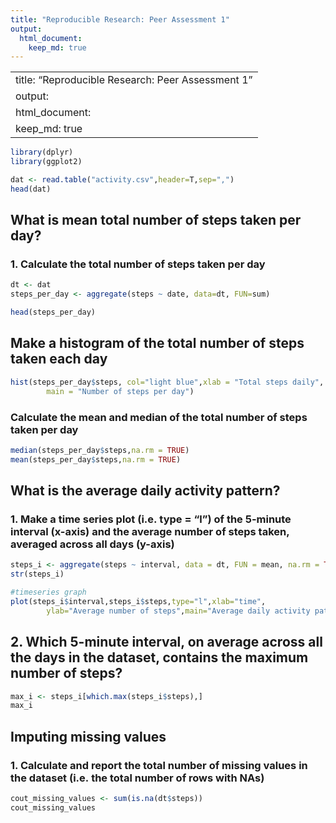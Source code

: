 ```yaml
---
title: "Reproducible Research: Peer Assessment 1"
output: 
  html_document:
    keep_md: true
---
```


---
title: "Reproducible Research: Peer Assessment 1"
output: 
  html_document:
    keep_md: true
------
```r
library(dplyr)
library(ggplot2)

```

```r
dat <- read.table("activity.csv",header=T,sep=",")
head(dat)
```


## What is mean total number of steps taken per day?
### 1. Calculate the total number of steps taken per day
```r
dt <- dat
steps_per_day <- aggregate(steps ~ date, data=dt, FUN=sum)
```


```r
head(steps_per_day)
```


## Make a histogram of the total number of steps taken each day
```r
hist(steps_per_day$steps, col="light blue",xlab = "Total steps daily", 
        main = "Number of steps per day")
```

### Calculate the mean and median of the total number of steps taken per day
```r
median(steps_per_day$steps,na.rm = TRUE)
mean(steps_per_day$steps,na.rm = TRUE)

```

## What is the average daily activity pattern?
### 1. Make a time series plot (i.e. type = “l”) of the 5-minute interval (x-axis) and the average number of steps taken, averaged across all days (y-axis)
```r
steps_i <- aggregate(steps ~ interval, data = dt, FUN = mean, na.rm = TRUE)
str(steps_i)
```


```r
#timeseries graph
plot(steps_i$interval,steps_i$steps,type="l",xlab="time",
        ylab="Average number of steps",main="Average daily activity pattern")
```

## 2. Which 5-minute interval, on average across all the days in the dataset, contains the maximum number of steps?
```r
max_i <- steps_i[which.max(steps_i$steps),]
max_i
```


## Imputing missing values
### 1. Calculate and report the total number of missing values in the dataset (i.e. the total number of rows with NAs)
```r
cout_missing_values <- sum(is.na(dt$steps))
cout_missing_values
```







